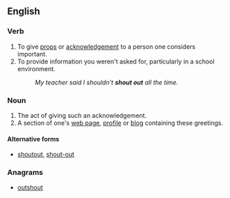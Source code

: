 ==English==

===Verb===
{{en-verb|shouts out|shouting out|shouted out|shouted out}}

# To give [[props]] or [[acknowledgement]] to a person one considers important.
# To provide information you weren't asked for, particularly in a school environment.
#: ''My teacher said I shouldn't '''shout out''' all the time.''

===Noun===
{{en-noun|shouts out}}

# The act of giving such an acknowledgement.
# A section of one's [[web page]], [[profile]] or [[blog]] containing these greetings.

====Alternative forms====
* [[shoutout]], [[shout-out]]

===Anagrams===
* [[outshout#English|outshout]]